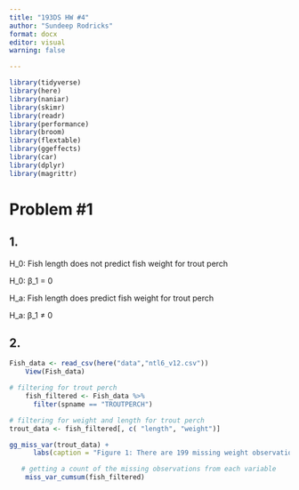 ```yaml
---
title: "193DS HW #4"
author: "Sundeep Rodricks"
format: docx
editor: visual
warning: false

---
```


```r
library(tidyverse)
library(here)
library(naniar)
library(skimr)
library(readr)
library(performance)
library(broom)
library(flextable)
library(ggeffects)
library(car)
library(dplyr)
library(magrittr)
```

# Problem #1

## 1.

H_0: Fish length does not predict fish weight for trout perch

H_0: β_1 = 0

H_a: Fish length does predict fish weight for trout perch

H_a: β_1 ≠ 0

## 2.

```r
Fish_data <- read_csv(here("data","ntl6_v12.csv"))
    View(Fish_data)
```

```r
# filtering for trout perch
    fish_filtered <- Fish_data %>% 
      filter(spname == "TROUTPERCH")

# filtering for weight and length for trout perch
trout_data <- fish_filtered[, c( "length", "weight")]
```

```r
gg_miss_var(trout_data) +
      labs(caption = "Figure 1: There are 199 missing weight observations for the trout perch data and 0 missing length observations")

```
```r
   # getting a count of the missing observations from each variable
    miss_var_cumsum(fish_filtered)
```





